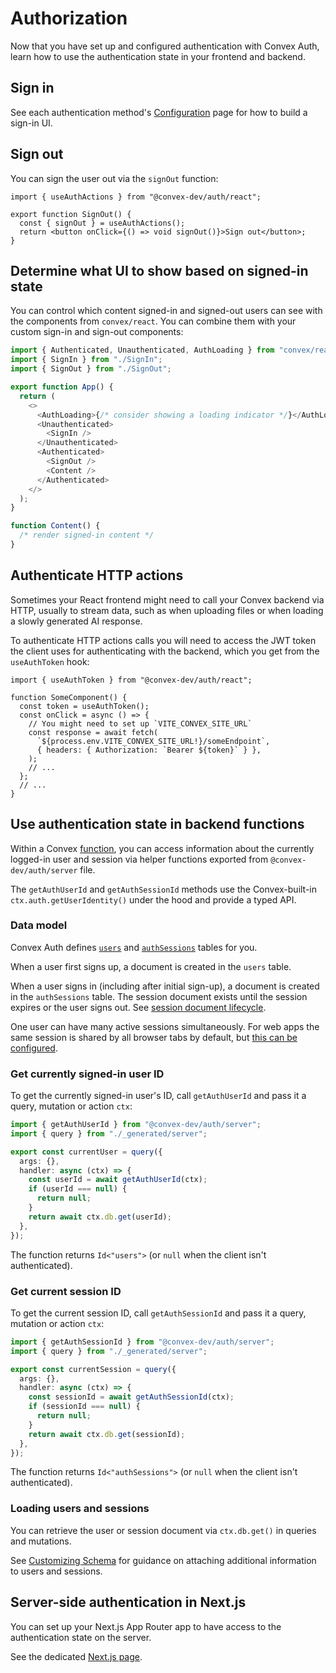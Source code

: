 # Authorization

Now that you have set up and configured authentication with Convex Auth, learn
how to use the authentication state in your frontend and backend.

## Sign in

See each authentication method's [Configuration](/config) page for how to build
a sign-in UI.

## Sign out

You can sign the user out via the `signOut` function:

```tsx filename="src/SignOut.tsx"
import { useAuthActions } from "@convex-dev/auth/react";

export function SignOut() {
  const { signOut } = useAuthActions();
  return <button onClick={() => void signOut()}>Sign out</button>;
}
```

## Determine what UI to show based on signed-in state

You can control which content signed-in and signed-out users can see with the
components from `convex/react`. You can combine them with your custom sign-in
and sign-out components:

```ts filename="src/App.tsx"
import { Authenticated, Unauthenticated, AuthLoading } from "convex/react";
import { SignIn } from "./SignIn";
import { SignOut } from "./SignOut";

export function App() {
  return (
    <>
      <AuthLoading>{/* consider showing a loading indicator */}</AuthLoading>
      <Unauthenticated>
        <SignIn />
      </Unauthenticated>
      <Authenticated>
        <SignOut />
        <Content />
      </Authenticated>
    </>
  );
}

function Content() {
  /* render signed-in content */
}
```

## Authenticate HTTP actions

Sometimes your React frontend might need to call your Convex backend via HTTP,
usually to stream data, such as when uploading files or when loading a slowly
generated AI response.

To authenticate HTTP actions calls you will need to access the JWT token the
client uses for authenticating with the backend, which you get from the
`useAuthToken` hook:

```tsx
import { useAuthToken } from "@convex-dev/auth/react";

function SomeComponent() {
  const token = useAuthToken();
  const onClick = async () => {
    // You might need to set up `VITE_CONVEX_SITE_URL`
    const response = await fetch(
      `${process.env.VITE_CONVEX_SITE_URL!}/someEndpoint`,
      { headers: { Authorization: `Bearer ${token}` } },
    );
    // ...
  };
  // ...
}
```

## Use authentication state in backend functions

Within a Convex [function](https://docs.convex.dev/functions), you can access
information about the currently logged-in user and session via helper functions
exported from `@convex-dev/auth/server` file.

The `getAuthUserId` and `getAuthSessionId` methods use the Convex-built-in
`ctx.auth.getUserIdentity()` under the hood and provide a typed API.

### Data model

Convex Auth defines [`users`](/api_reference/server#users) and
[`authSessions`](/api_reference/server#authsessions) tables for you.

When a user first signs up, a document is created in the `users` table.

When a user signs in (including after initial sign-up), a document is created in
the `authSessions` table. The session document exists until the session expires
or the user signs out. See
[session document lifecycle](/advanced#session-document-lifecycle).

One user can have many active sessions simultaneously. For web apps the same
session is shared by all browser tabs by default, but
[this can be configured](/api_reference/react#convexauthprovider).

### Get currently signed-in user ID

To get the currently signed-in user's ID, call `getAuthUserId` and pass it a
query, mutation or action `ctx`:

```ts filename="convex/myFunctions.tsx"
import { getAuthUserId } from "@convex-dev/auth/server";
import { query } from "./_generated/server";

export const currentUser = query({
  args: {},
  handler: async (ctx) => {
    const userId = await getAuthUserId(ctx);
    if (userId === null) {
      return null;
    }
    return await ctx.db.get(userId);
  },
});
```

The function returns `Id<"users">` (or `null` when the client isn't
authenticated).

### Get current session ID

To get the current session ID, call `getAuthSessionId` and pass it a query,
mutation or action `ctx`:

```ts filename="convex/myFunctions.tsx"
import { getAuthSessionId } from "@convex-dev/auth/server";
import { query } from "./_generated/server";

export const currentSession = query({
  args: {},
  handler: async (ctx) => {
    const sessionId = await getAuthSessionId(ctx);
    if (sessionId === null) {
      return null;
    }
    return await ctx.db.get(sessionId);
  },
});
```

The function returns `Id<"authSessions">` (or `null` when the client isn't
authenticated).

### Loading users and sessions

You can retrieve the user or session document via `ctx.db.get()` in queries and
mutations.

See [Customizing Schema](/setup/schema) for guidance on attaching additional
information to users and sessions.

## Server-side authentication in Next.js

You can set up your Next.js App Router app to have access to the authentication
state on the server.

See the dedicated [Next.js page](/authz/nextjs).
